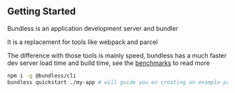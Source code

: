 ## Getting Started

Bundless is an application development server and bundler

It is a replacement for tools like webpack and parcel

The difference with those tools is mainly speed, bundless has a much faster dev server load time and build time, see the [benchmarks](/benchmarks) to read more

```sh
npm i -g @bundless/cli
bundless quickstart ./my-app # will guide you on creating an example project
```
